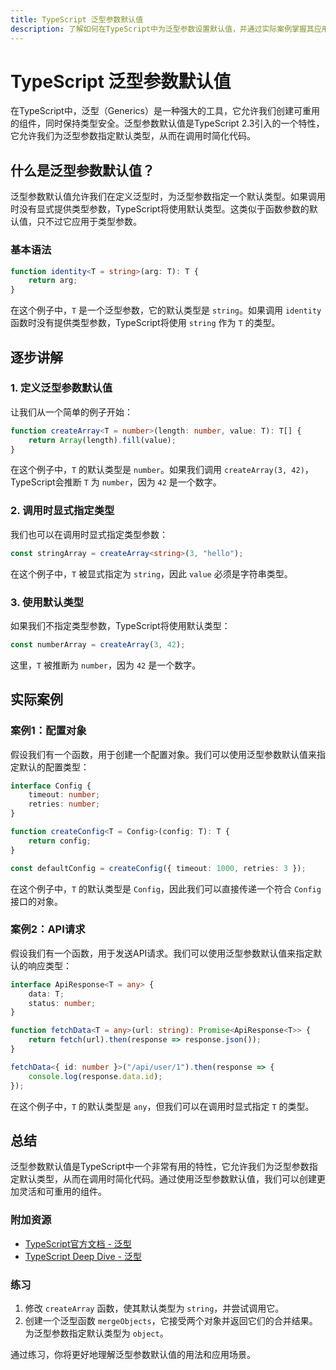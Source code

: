 ```yaml
---
title: TypeScript 泛型参数默认值
description: 了解如何在TypeScript中为泛型参数设置默认值，并通过实际案例掌握其应用场景。
---
```


# TypeScript 泛型参数默认值

在TypeScript中，泛型（Generics）是一种强大的工具，它允许我们创建可重用的组件，同时保持类型安全。泛型参数默认值是TypeScript 2.3引入的一个特性，它允许我们为泛型参数指定默认类型，从而在调用时简化代码。

## 什么是泛型参数默认值？

泛型参数默认值允许我们在定义泛型时，为泛型参数指定一个默认类型。如果调用时没有显式提供类型参数，TypeScript将使用默认类型。这类似于函数参数的默认值，只不过它应用于类型参数。

### 基本语法

```typescript
function identity<T = string>(arg: T): T {
    return arg;
}
```

在这个例子中，`T` 是一个泛型参数，它的默认类型是 `string`。如果调用 `identity` 函数时没有提供类型参数，TypeScript将使用 `string` 作为 `T` 的类型。

## 逐步讲解

### 1. 定义泛型参数默认值

让我们从一个简单的例子开始：

```typescript
function createArray<T = number>(length: number, value: T): T[] {
    return Array(length).fill(value);
}
```

在这个例子中，`T` 的默认类型是 `number`。如果我们调用 `createArray(3, 42)`，TypeScript会推断 `T` 为 `number`，因为 `42` 是一个数字。

### 2. 调用时显式指定类型

我们也可以在调用时显式指定类型参数：

```typescript
const stringArray = createArray<string>(3, "hello");
```

在这个例子中，`T` 被显式指定为 `string`，因此 `value` 必须是字符串类型。

### 3. 使用默认类型

如果我们不指定类型参数，TypeScript将使用默认类型：

```typescript
const numberArray = createArray(3, 42);
```

这里，`T` 被推断为 `number`，因为 `42` 是一个数字。

## 实际案例

### 案例1：配置对象

假设我们有一个函数，用于创建一个配置对象。我们可以使用泛型参数默认值来指定默认的配置类型：

```typescript
interface Config {
    timeout: number;
    retries: number;
}

function createConfig<T = Config>(config: T): T {
    return config;
}

const defaultConfig = createConfig({ timeout: 1000, retries: 3 });
```

在这个例子中，`T` 的默认类型是 `Config`，因此我们可以直接传递一个符合 `Config` 接口的对象。

### 案例2：API请求

假设我们有一个函数，用于发送API请求。我们可以使用泛型参数默认值来指定默认的响应类型：

```typescript
interface ApiResponse<T = any> {
    data: T;
    status: number;
}

function fetchData<T = any>(url: string): Promise<ApiResponse<T>> {
    return fetch(url).then(response => response.json());
}

fetchData<{ id: number }>("/api/user/1").then(response => {
    console.log(response.data.id);
});
```

在这个例子中，`T` 的默认类型是 `any`，但我们可以在调用时显式指定 `T` 的类型。

## 总结

泛型参数默认值是TypeScript中一个非常有用的特性，它允许我们为泛型参数指定默认类型，从而在调用时简化代码。通过使用泛型参数默认值，我们可以创建更加灵活和可重用的组件。

### 附加资源

- [TypeScript官方文档 - 泛型](https://www.typescriptlang.org/docs/handbook/generics.html)
- [TypeScript Deep Dive - 泛型](https://basarat.gitbook.io/typescript/type-system/generics)

### 练习

1. 修改 `createArray` 函数，使其默认类型为 `string`，并尝试调用它。
2. 创建一个泛型函数 `mergeObjects`，它接受两个对象并返回它们的合并结果。为泛型参数指定默认类型为 `object`。

通过练习，你将更好地理解泛型参数默认值的用法和应用场景。
